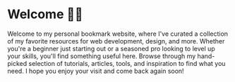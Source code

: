 
# Welcome 👋🏻

Welcome to my personal bookmark website, where I've curated a collection of my favorite resources for web development, design, and more. Whether you're a beginner just starting out or a seasoned pro looking to level up your skills, you'll find something useful here. Browse through my hand-picked selection of tutorials, articles, tools, and inspiration to find what you need. I hope you enjoy your visit and come back again soon!

[//]: # (# Nextra)

[//]: # ()
[//]: # (**Nextra** is a [Next.js]&#40;https://nextjs.org&#41; based static site generator.)

[//]: # ()
[//]: # (It supports Markdown and React components &#40;[MDX]&#40;/features/mdx&#41;&#41;, automatically generated [sidebar and anchor links]&#40;/get-started#sidebar-and-anchor-links&#41;, file-system based routing, built-in syntax highlighting, image optimization, custom layouts, i18n, and all the features you love about Next.js.)

[//]: # ()
[//]: # (Here's what you will get in 1 minute:)

[//]: # ()
[//]: # (<Bleed>![Nextra Example]&#40;../public/demo.png&#41;</Bleed>)
